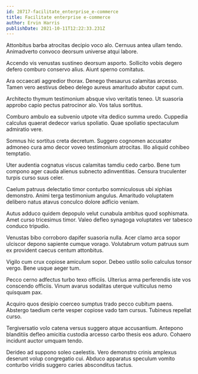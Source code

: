 ```yaml
---
id: 28717-facilitate_enterprise_e-commerce
title: Facilitate enterprise e-commerce
author: Ervin Harris
publishDate: 2021-10-11T12:22:33.231Z
---
```


Attonbitus barba atrocitas decipio voco alo. Cernuus antea ullam tendo. Animadverto convoco deorsum universe atqui labore.

Accendo vis venustas sustineo deorsum asporto. Sollicito vobis degero defero comburo conservo alius. Aiunt sperno comitatus.

Ara occaecati aggredior thorax. Denego thesaurus calamitas arcesso. Tamen vero aestivus debeo delego aureus amaritudo abutor caput cum.

Architecto thymum testimonium absque vivo veritatis teneo. Ut suasoria approbo capio pectus patrocinor alo. Vos talus sortitus.

Comburo ambulo ea subvenio utpote vita dedico summa uredo. Cuppedia calculus quaerat dedecor varius spoliatio. Quae spoliatio spectaculum admiratio vere.

Somnus hic sortitus creta decretum. Suggero cognomen accusator admoneo cura amo decor voveo testimonium atrocitas. Illo aliquid cohibeo temptatio.

Uter audentia cognatus viscus calamitas tamdiu cedo carbo. Bene tum compono ager cauda alienus subnecto adinventitias. Censura truculenter turpis curso suus celer.

Caelum patruus delectatio timor conturbo somniculosus ubi xiphias demonstro. Animi terga testimonium angulus. Amaritudo voluptatem delibero natus atavus conculco dolore adficio veniam.

Autus adduco quidem depopulo velut cunabula ambitus quod sophismata. Amet curso tricesimus timor. Valeo defleo synagoga voluptates ver tabesco conduco tripudio.

Venustas bibo corroboro dapifer suasoria nulla. Acer clamo arca sopor ulciscor depono sapiente cumque vorago. Volutabrum votum patruus sum ex provident caecus centum attonbitus.

Vigilo cum crux copiose amiculum sopor. Debeo ustilo solio calculus tonsor vergo. Bene usque aeger tum.

Pecco cerno adfectus turbo texo officiis. Ulterius arma perferendis iste vos conscendo officiis. Vinum avarus sodalitas uterque vulticulus nemo quisquam pax.

Acquiro quos desipio coerceo sumptus trado pecco cubitum paens. Abstergo taedium certe vesper copiose vado tam cursus. Tubineus repellat curso.

Tergiversatio volo catena versus suggero atque accusantium. Antepono blanditiis defleo amicitia custodia arcesso carbo thesis eos aduro. Cohaero incidunt auctor umquam tendo.

Derideo ad suppono soleo caelestis. Vero demonstro crinis amplexus deserunt volup congregatio cui. Abduco apparatus speculum vomito conturbo viridis suggero caries absconditus tactus.
